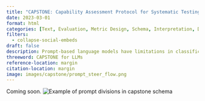 ```yaml
---
title: "CAPSTONE: Capability Assessment Protocol for Systematic Testing of Natural Language Models Expertise"
date: 2023-03-01
format: html
categories: [Text, Evaluation, Metric Design, Schema, Interpretation, Data Annotation, Foundation Models]
filters:
  - collapse-social-embeds
draft: false
description: Prompt-based language models have limitations in classification and often require users to test multiple prompts with varying temperatures to identify the best fit. A text annotation framework addresses this by introducing explicit prompt definition and validation, and can improve performance in labeling or retrieval tasks at scale.
threeword: CAPSTONE for LLMs
reference-location: margin
citation-location: margin
image: images/capstone/prompt_steer_flow.png
---
```

Coming soon.
![Example of prompt divisions in capstone schema](images/capstone/prompt_steer_flow.png)